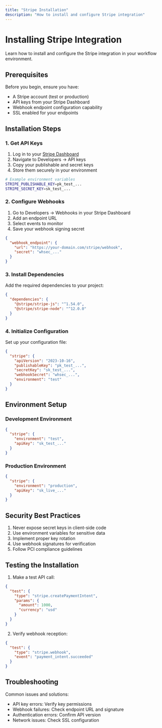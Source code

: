 ```yaml
---
title: "Stripe Installation"
description: "How to install and configure Stripe integration"
---
```


# Installing Stripe Integration

Learn how to install and configure the Stripe integration in your workflow environment.

## Prerequisites

Before you begin, ensure you have:

- A Stripe account (test or production)
- API keys from your Stripe Dashboard
- Webhook endpoint configuration capability
- SSL enabled for your endpoints

## Installation Steps

### 1. Get API Keys

1. Log in to your [Stripe Dashboard](https://dashboard.stripe.com)
2. Navigate to Developers → API keys
3. Copy your publishable and secret keys
4. Store them securely in your environment

```bash
# Example environment variables
STRIPE_PUBLISHABLE_KEY=pk_test_...
STRIPE_SECRET_KEY=sk_test_...
```

### 2. Configure Webhooks

1. Go to Developers → Webhooks in your Stripe Dashboard
2. Add an endpoint URL
3. Select events to monitor
4. Save your webhook signing secret

```json
{
  "webhook_endpoint": {
    "url": "https://your-domain.com/stripe/webhook",
    "secret": "whsec_..."
  }
}
```

### 3. Install Dependencies

Add the required dependencies to your project:

```json
{
  "dependencies": {
    "@stripe/stripe-js": "^1.54.0",
    "@stripe/stripe-node": "^12.0.0"
  }
}
```

### 4. Initialize Configuration

Set up your configuration file:

```json
{
  "stripe": {
    "apiVersion": "2023-10-16",
    "publishableKey": "pk_test_...",
    "secretKey": "sk_test_...",
    "webhookSecret": "whsec_...",
    "environment": "test"
  }
}
```

## Environment Setup

### Development Environment

```json
{
  "stripe": {
    "environment": "test",
    "apiKey": "sk_test_..."
  }
}
```

### Production Environment

```json
{
  "stripe": {
    "environment": "production",
    "apiKey": "sk_live_..."
  }
}
```

## Security Best Practices

1. Never expose secret keys in client-side code
2. Use environment variables for sensitive data
3. Implement proper key rotation
4. Use webhook signatures for verification
5. Follow PCI compliance guidelines

## Testing the Installation

1. Make a test API call:

```json
{
  "test": {
    "type": "stripe.createPaymentIntent",
    "params": {
      "amount": 1000,
      "currency": "usd"
    }
  }
}
```

2. Verify webhook reception:

```json
{
  "test": {
    "type": "stripe.webhook",
    "event": "payment_intent.succeeded"
  }
}
```

## Troubleshooting

Common issues and solutions:

- API key errors: Verify key permissions
- Webhook failures: Check endpoint URL and signature
- Authentication errors: Confirm API version
- Network issues: Check SSL configuration
